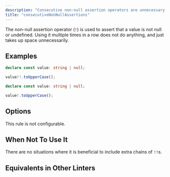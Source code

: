 ```yaml
---
description: "Consecutive non-null assertion operators are unnecessary."
title: "consecutiveNonNullAssertions"
---
```



<RuleSummary plugin="ts" rule="consecutiveNonNullAssertions" />

The non-null assertion operator (`!`) is used to assert that a value is not null or undefined.
Using it multiple times in a row does not do anything, and just takes up space unnecessarily.

## Examples

<Tabs>
<TabItem label="❌ Incorrect">

```ts
declare const value: string | null;

value!!.toUpperCase();
```

</TabItem>
<TabItem label="✅ Correct">

```ts
declare const value: string | null;

value!.toUpperCase();
```

</TabItem>
</Tabs>

## Options

This rule is not configurable.

## When Not To Use It

There are no situations where it is beneficial to include extra chains of `!!`s.

## Equivalents in Other Linters

<RuleEquivalents pluginId="ts" ruleId="consecutiveNonNullAssertions" />
